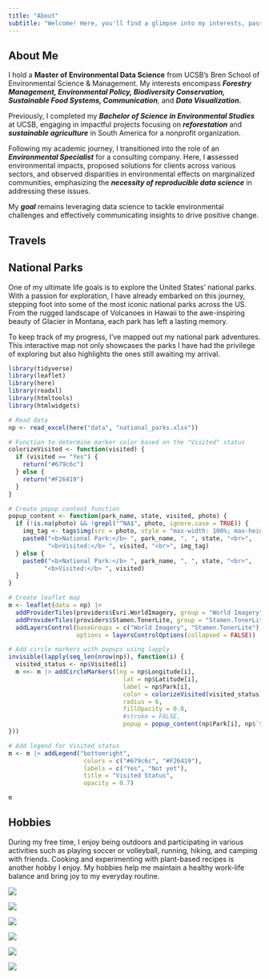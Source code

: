 ```yaml
---
title: "About"
subtitle: "Welcome! Here, you'll find a glimpse into my interests, passions, and adventures."
---
```


<!-- ::: panel-tabset -->

## About Me

::: blue-bg
::: lightgreen-bg
I hold a **Master of Environmental Data Science** from UCSB's Bren School of Environmental Science & Management. My interests encompass ***Forestry Management, Environmental Policy, Biodiversity Conservation, Sustainable Food Systems, Communication**,* and ***Data Visualization.***

Previously, I completed my ***Bachelor of Science in Environmental Studies*** at UCSB, engaging in impactful projects focusing on ***reforestation*** and ***sustainable agriculture*** in South America for a nonprofit organization.

Following my academic journey, I transitioned into the role of an ***Environmental Specialist*** for a consulting company. Here, I **a**ssessed environmental impacts, proposed solutions for clients across various sectors, and observed disparities in environmental effects on marginalized communities, emphasizing the ***necessity of reproducible data science*** in addressing these issues.

My ***goal*** remains leveraging data science to tackle environmental challenges and effectively communicating insights to drive positive change.
:::
:::

## Travels

::: panel-tabset
## National Parks

One of my ultimate life goals is to explore the United States' national parks. With a passion for exploration, I have already embarked on this journey, stepping foot into some of the most iconic national parks across the US. From the rugged landscape of Volcanoes in Hawaii to the awe-inspiring beauty of Glacier in Montana, each park has left a lasting memory.

To keep track of my progress, I've mapped out my national park adventures. This interactive map not only showcases the parks I have had the privilege of exploring but also highlights the ones still awaiting my arrival.

```r
library(tidyverse)
library(leaflet)
library(here)
library(readxl)
library(htmltools)
library(htmlwidgets)

# Read data
np <- read_excel(here("data", "national_parks.xlsx"))

# Function to determine marker color based on the "Visited" status
colorizeVisited <- function(visited) {
  if (visited == "Yes") {
    return("#679c6c")
  } else {
    return("#F26419")
  }
}

# Create popup content function
popup_content <- function(park_name, state, visited, photo) {
  if (!is.na(photo) && !grepl("^NA$", photo, ignore.case = TRUE)) {
    img_tag <- tags$img(src = photo, style = "max-width: 100%; max-height: 200px;")
    paste0("<b>National Park:</b> ", park_name, ", ", state, "<br>",
           "<b>Visited:</b> ", visited, "<br>", img_tag)
  } else {
    paste0("<b>National Park:</b> ", park_name, ", ", state, "<br>",
          "<b>Visited:</b> ", visited)
  }
}

# Create leaflet map
m <- leaflet(data = np) |>
  addProviderTiles(providers$Esri.WorldImagery, group = "World Imagery") |>
  addProviderTiles(providers$Stamen.TonerLite, group = "Stamen.TonerLite") |>
  addLayersControl(baseGroups = c("World Imagery", "Stamen.TonerLite"),
                   options = layersControlOptions(collapsed = FALSE))

# Add circle markers with popups using lapply
invisible(lapply(seq_len(nrow(np)), function(i) {
  visited_status <- np$Visited[i]
  m <<- m |> addCircleMarkers(lng = np$Longitude[i], 
                                lat = np$Latitude[i], 
                                label = np$Park[i], 
                                color = colorizeVisited(visited_status),
                                radius = 6,
                                fillOpacity = 0.8,
                                #stroke = FALSE,
                                popup = popup_content(np$Park[i], np$`State(s)`[i], visited_status, np$Photo[i]))
}))

# Add legend for Visited status
m <- m |> addLegend("bottomright",
                     colors = c("#679c6c", "#F26419"),
                     labels = c("Yes", "Not yet"),
                     title = "Visited Status",
                     opacity = 0.7)

m
```

<!-- ## Countries -->

<!-- While visiting every country might be too lofty of a goal, I am determined to visit every continent on earth. I have created this map to keep a record of my global explorations. -->

<!-- ```{r, echo=FALSE, message=FALSE, warning=FALSE, results='hide'} -->

<!-- library(sf) -->

<!-- library(leaflet) -->

<!-- # Country boundary data: https://www.naturalearthdata.com/downloads/10m-cultural-vectors/10m-admin-0-countries/ -->

<!-- countries <- st_read("../data/ne_10m_admin_0_countries/ne_10m_admin_0_countries.shp") -->

<!-- ``` -->

<!-- ```{r, echo=FALSE, message=FALSE, warning=FALSE} -->

<!-- # Define colors for continents -->

<!-- continent_colors <- c("Asia" = "red",  -->

<!--                       "Europe" = "green",  -->

<!--                       "Africa" = "purple", -->

<!--                       "North America" = "blue",  -->

<!--                       "South America" = "orange", -->

<!--                       "Australia" = "purple",  -->

<!--                       "Antarctica" = "gray")  -->

<!-- # Assign colors based on continents -->

<!-- countries$fill_color <- continent_colors[countries$CONTINENT] -->

<!-- # Countries I have been to -->

<!-- my_countries <- c("Peru", "France", "Nicaragua", "Canada", "Italy", "Vatican", "Denmark", "Ecuador", "Estonia", "Finland", "Japan", "Russia", "Germany", "Sweden", "Mexico", "Norway", "United States of America", "United Kingdom", "Netherlands") -->

<!-- # Countries I have been to with geometries -->

<!-- my_countries_geom <- countries[countries$NAME %in% my_countries, ] -->

<!-- # Create leaflet map -->

<!-- leaflet() |> -->

<!--   addProviderTiles("Stamen.TonerLite") |> -->

<!--   addPolygons(data = my_countries_geom, -->

<!--               fillColor = ~fill_color, fillOpacity = 0.5, color = "white", weight = 1, -->

<!--               popup = paste("<strong>Continent:</strong>", my_countries_geom$CONTINENT, -->

<!--                             "<br><strong>Country:</strong>", my_countries_geom$NAME), -->

<!--               labelOptions = labelOptions( -->

<!--                 style = list("font-weight" = "normal", padding = "3px 8px"), -->

<!--                 textsize = "15px", -->

<!--                 direction = "auto" -->

<!--               ) -->

<!--   ) -->

<!-- ``` -->
:::

## Hobbies

During my free time, I enjoy being outdoors and participating in various activities such as playing soccer or volleyball, running, hiking, and camping with friends. Cooking and experimenting with plant-based recipes is another hobby I enjoy. My hobbies help me maintain a healthy work-life balance and bring joy to my everyday routine.

::: {layout-ncol="2"}
::: green-bg
![](image/soccer.png)
:::

::: blue-bg
![](image/friends.png)
:::

::: blue-bg
![](image/yoga.png)
:::

::: green-bg
![](image/skydive.png)
:::

::: green-bg
![](image/running.png)
:::

::: blue-bg
![](image/kayak.png)
:::
:::
